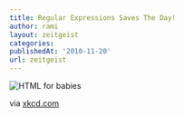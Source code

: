 ```yaml
---
title: Regular Expressions Saves The Day!
author: rami
layout: zeitgeist
categories:
publishedAt: '2010-11-20'
url: zeitgeist
---
```



![HTML for babies](/assets/images/content/zeitgeist/regular-expression.png) 

via <a href="http://xkcd.com/208/">xkcd.com</a>
